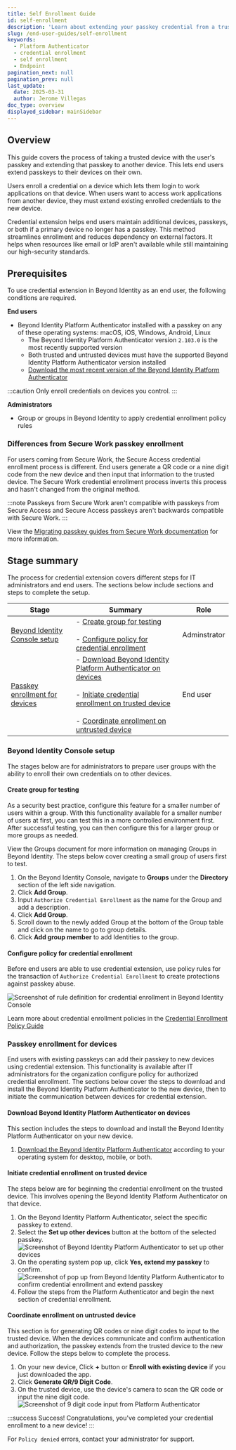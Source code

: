 ```yaml
---
title: Self Enrollment Guide
id: self-enrollment
description: 'Learn about extending your passkey credential from a trusted device to a new device.'
slug: /end-user-guides/self-enrollment
keywords:
  - Platform Authenticator
  - credential enrollment
  - self enrollment
  - Endpoint
pagination_next: null
pagination_prev: null
last_update:
  date: 2025-03-31
  author: Jerome Villegas
doc_type: overview
displayed_sidebar: mainSidebar
---
```


## Overview

This guide covers the process of taking a trusted device with the user's passkey and extending that passkey to another device. This lets end users extend passkeys to their devices on their own.

Users enroll a credential on a device which lets them login to work applications on that device. When users want to access work applications from another device, they must extend existing enrolled credentials to the new device. 

Credential extension helps end users maintain additional devices, passkeys, or both if a primary device no longer has a passkey. This method streamlines enrollment and reduces dependency on external factors. It helps when resources like email or IdP aren't available while still maintaining our high-security standards. 

## Prerequisites

To use credential extension in Beyond Identity as an end user, the following conditions are required.

**End users**
- Beyond Identity Platform Authenticator installed with a passkey on any of these operating systems: macOS, iOS, Windows, Android, Linux
    - The Beyond Identity Platform Authenticator version `2.103.0` is the most recently supported version
    - Both trusted and untrusted devices must have the supported Beyond Identity Platform Authenticator version installed
    - [Download the most recent version of the Beyond Identity Platform Authenticator](https://app.byndid.com/downloads)

:::caution
Only enroll credentials on devices you control.
:::

**Administrators**
- Group or groups in Beyond Identity to apply credential enrollment policy rules

### Differences from Secure Work passkey enrollment

For users coming from Secure Work, the Secure Access credential enrollment process is different. End users generate a QR code or a nine digit code from the new device and then input that information to the trusted device.  The Secure Work credential enrollment process inverts this process and hasn't changed from the original method.

:::note
Passkeys from Secure Work aren't compatible with passkeys from Secure Access and Secure Access passkeys aren't backwards compatible with Secure Work.
:::

View the [Migrating passkey guides from Secure Work documentation](https://support.beyondidentity.com/hc/en-us/sections/6763268099863-Migrating-passkey) for more information.

## Stage summary

The process for credential extension covers different steps for IT administrators and end users. The sections below include sections and steps to complete the setup.

| Stage | Summary | Role |
| --- | --- | --- |
| [Beyond Identity Console setup](#beyond-identity-console-setup) | - [Create group for testing](#create-group-for-testing)<br></br> - [Configure policy for credential enrollment](#configure-policy-for-credential-enrollment) | Adminstrator |
| [Passkey enrollment for devices](#passkey-enrollment-for-devices) | - [Download Beyond Identity Platform Authenticator on devices](#download-beyond-identity-platform-authenticator-on-devices)<br></br> - [Initiate credential enrollment on trusted device](#initiate-credential-enrollment-on-trusted-device)<br></br> - [Coordinate enrollment on untrusted device](#coordinate-enrollment-on-untrusted-device) | End user |

### Beyond Identity Console setup

The stages below are for administrators to prepare user groups with the ability to enroll their own credentials on to other devices.

#### Create group for testing

As a security best practice, configure this feature for a smaller number of users within a group. With this functionality available for a smaller number of users at first, you can test this in a more controlled environment first. After successful testing, you can then configure this for a larger group or more groups as needed.

View the Groups document for more information on managing Groups in Beyond Identity. The steps below cover creating a small group of users first to test.

1. On the Beyond Identity Console, navigate to **Groups** under the **Directory** section of the left side navigation.
1. Click **Add Group**.
1. Input `Authorize Credential Enrollment` as the name for the Group and add a description.
1. Click **Add Group**.
1. Scroll down to the newly added Group at the bottom of the Group table and click on the name to go to group details.
1. Click **Add group member** to add Identities to the group.

#### Configure policy for credential enrollment

Before end users are able to use credential extension, use policy rules for the transaction of `Authorize Credential Enrollment` to create protections against passkey abuse.

![Screenshot of rule definition for credential enrollment in Beyond Identity Console](../images/rule-definition.png)

Learn more about credential enrollment policies in the [Credential Enrollment Policy Guide](/docs/policy/credential-enrollment)

### Passkey enrollment for devices

End users with existing passkeys can add their passkey to new devices using credential extension. This functionality is available after IT administrators for the organization configure policy for authorized credential enrollment. The sections below cover the steps to download and install the Beyond Identity Platform Authenticator to the new device, then to initiate the communication between devices for credential extension.

#### Download Beyond Identity Platform Authenticator on devices

This section includes the steps to download and install the Beyond Identity Platform Authenticator on your new device.

1. [Download the Beyond Identity Platform Authenticator](https://app.byndid.com/downloads) according to your operating system for desktop, mobile, or both.

#### Initiate credential enrollment on trusted device

The steps below are for beginning the credential enrollment on the trusted device. This involves opening the Beyond Identity Platform Authenticator on that device.

1. On the Beyond Identity Platform Authenticator, select the specific passkey to extend.
1. Select the **Set up other devices** button at the bottom of the selected passkey.
![Screenshot of Beyond Identity Platform Authenticator to set up other devices](../images/set-up-other.png)
1. On the operating system pop up, click **Yes, extend my passkey** to confirm.
![Screenshot of pop up from Beyond Identity Platform Authenticator to confirm credential enrollment and extend passkey](../images/cred-confirmation.png)
1. Follow the steps from the Platform Authenticator and begin the next section of credential enrollment.

#### Coordinate enrollment on untrusted device

This section is for generating QR codes or nine digit codes to input to the trusted device. When the devices communicate and confirm authentication and authorization, the passkey extends from the trusted device to the new device. Follow the steps below to complete the process.

1. On your new device, Click **+** button or **Enroll with existing device** if you just downloaded the app.
1. Click **Generate QR/9 Digit Code**.
1. On the trusted device, use the device's camera to scan the QR code or input the nine digit code.
![Screenshot of 9 digit code input from Platform Authenticator](../images/9-digit-code.png)

:::success
Success! Congratulations, you've completed your credential enrollment to a new device!
:::

For `Policy denied` errors, contact your administrator for support.
